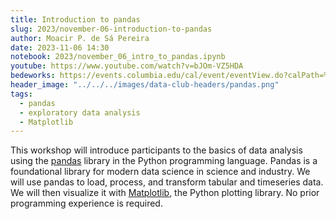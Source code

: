 ```yaml
---
title: Introduction to pandas
slug: 2023/november-06-introduction-to-pandas
author: Moacir P. de Sá Pereira
date: 2023-11-06 14:30
notebook: 2023/november_06_intro_to_pandas.ipynb
youtube: https://www.youtube.com/watch?v=bJOm-VZ5HDA
bedeworks: https://events.columbia.edu/cal/event/eventView.do?calPath=%2Fpublic%2Fcals%2FMainCal&guid=CAL-00bbdb71-8b18a295-018b-1adad8d0-00004c32events@columbia.edu&recurrenceId=
header_image: "../../../images/data-club-headers/pandas.png"
tags: 
  - pandas
  - exploratory data analysis
  - Matplotlib
---
```


This workshop will introduce participants to the basics of data analysis
using the [pandas](https://pandas.pydata.org/) library in the Python programming language. Pandas is a
foundational library for modern data science in science and industry. We
will use pandas to load, process, and transform tabular and timeseries
data. We will then visualize it with [Matplotlib](https://matplotlib.org/), the Python plotting
library. No prior programming experience is required.
